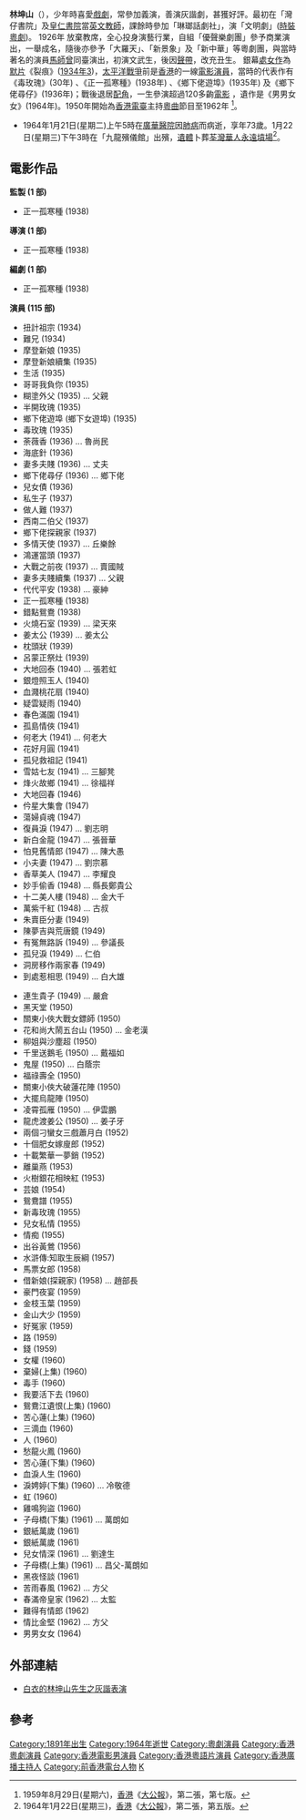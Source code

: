 '''林坤山'''（{{bd|1891年||1964年|1月21日}}），少年時喜愛[[戲劇|戲劇]]，常參加義演，善演灰諧劇，甚獲好評。最初在「灣仔書院」及[[皇仁書院|皇仁書院]]當[[英文|英文]][[教師|教師]]，課餘時參加「琳瑯話劇社」，演「文明劇」([[時裝|時裝]][[粵劇|粵劇]])。  1926年 放棄教席，全心投身演藝行業，自組「優聲樂劇團」參予商業演出，一舉成名，隨後亦參予「大羅天」、「新景象」及「新中華」等粵劇團，與當時著名的演員[[馬師曾|馬師曾]]同臺演出，初演文武生，後因[[聲帶|聲帶]]，改充丑生。  銀幕[[處女作|處女作]]為[[默片|默片]]《裂痕》([[1934年3|1934年3]])，[[太平洋戰爭|太平洋戰爭]]前是[[香港|香港]]的一線[[電影|電影]][[演員|演員]]，當時的代表作有《毒玫瑰》(30年) 、《正一孤寒種》(1938年) 、《鄉下佬遊埠》(1935年) 及《鄉下佬尋仔》(1936年)；戰後退居[[配角|配角]]，一生參演超過120多齣[[電影|電影]] ，遺作是《男男女女》(1964年)。1950年開始為[[香港電臺|香港電臺]]主持[[粵曲|粵曲]]節目至1962年 <ref>1959年8月29日(星期六)，[[香港|香港]]《[[大公報|大公報]]》，第二張，第七版。</ref>。

* 1964年1月21日(星期二)上午5時在[[廣華醫院|廣華醫院]]因[[肺病|肺病]]而病逝，享年73歲。1月22日(星期三)下午3時在「九龍殯儀館」出殯，[[遺體|遺體]]卜葬[[荃灣華人永遠墳場|荃灣華人永遠墳場]]<ref>1964年1月22日(星期三)，[[香港|香港]]《[[大公報|大公報]]》，第二張，第五版。</ref>。

==電影作品==
'''監製 (1 部)'''
* 正一孤寒種 (1938)


'''導演 (1 部)'''
* 正一孤寒種 (1938)


'''編劇 (1 部)'''
* 正一孤寒種 (1938)


'''演員 (115 部)'''
{{col-begin}}
{{col-break}}
* 扭計祖宗 (1934)
* 難兄 (1934)
* 摩登新娘 (1935)
* 摩登新娘續集 (1935)
* 生活 (1935)
* 哥哥我負你 (1935)
* 糊塗外父 (1935) ... 父親
* 半開玫瑰 (1935)
* 鄉下佬遊埠 (鄉下女遊埠) (1935)
* 毒玫瑰 (1935)
* 荼薇香 (1936) ... 魯尚民
* 海底針 (1936)
* 妻多夫賤 (1936) ... 丈夫
* 鄉下佬尋仔 (1936) ... 鄉下佬
* 兒女債 (1936)
* 私生子 (1937)
* 做人難 (1937)
* 西南二伯父 (1937)
* 鄉下佬探親家 (1937)
* 多情天使 (1937) ... 丘樂餘
* 鴻運當頭 (1937)
* 大戰之前夜 (1937) ... 賣國賊
* 妻多夫賤續集 (1937) ... 父親
* 代代平安 (1938) ... 豪紳
* 正一孤寒種 (1938)
* 錯點鴛鴦 (1938)
* 火燒石室 (1939) ... 梁天來
* 姜太公 (1939) ... 姜太公
* 枕頭狀 (1939)
* 呂蒙正祭灶 (1939)
* 大地回泰 (1940) ... 張若虹
* 銀燈照玉人 (1940)
* 血濺桃花扇 (1940)
* 疑雲疑雨 (1940)
* 春色滿園 (1941)
* 孤島情俠 (1941)
* 何老大 (1941) ... 何老大
* 花好月圓 (1941)
* 孤兒救祖記 (1941)
* 雪姑七友 (1941) ... 三腳凳
* 烽火故鄉 (1941) ... 徐福祥
* 大地回春 (1946)
* 仱星大集會 (1947)
* 蕩婦貞魂 (1947)
* 復員淚 (1947) ... 劉志明
* 新白金龍 (1947) ... 張晉華
* 怕見舊情郎 (1947) ... 陳大愚
* 小夫妻 (1947) ... 劉宗慕
* 香草美人 (1947) ... 李耀良
* 妙手偷香 (1948) ... 縣長鄭貴公
* 十二美人樓 (1948) ... 金大千
* 萬紫千紅 (1948) ... 古叔
* 朱賣臣分妻 (1949)
* 陳夢吉與荒唐鏡 (1949)
* 有冤無路訴 (1949) ... 參議長
* 孤兒淚 (1949) ... 仁伯
* 洞房移作兩家春 (1949)
* 到處惹相思 (1949) ... 白大雄
{{col-break}}
* 連生貴子 (1949) ... 嚴倉
* 黑天堂 (1950)
* 關東小俠大戰女鏢師 (1950)
* 花和尚大鬧五台山 (1950) ... 金老漢
* 柳姐與沙塵超 (1950)
* 千里送鵝毛 (1950) ... 戴福如
* 鬼屋 (1950) ... 白蔭宗
* 福祿壽全 (1950)
* 關東小俠大破蓮花陣 (1950)
* 大擺烏龍陣 (1950)
* 凌霄孤雁 (1950) ... 伊雲鵬
* 龍虎渡姜公 (1950) ... 姜子牙
* 兩個刁蠻女三戲蕭月白 (1952)
* 十個肥女嫁廋郎 (1952)
* 十載繁華一夢銷 (1952)
* 離巢燕 (1953)
* 火樹銀花相映紅 (1953)
* 芸娘 (1954)
* 鴛鴦譜 (1955)
* 新毒玫瑰 (1955)
* 兒女私情 (1955)
* 情痴 (1955)
* 出谷黃鶯 (1956)
* 水滸傳:知取生辰綱 (1957)
* 馬票女郎 (1958)
* 借新娘(探親家) (1958) ... 趙部長
* 豪門夜宴 (1959)
* 金枝玉葉 (1959)
* 金山大少 (1959)
* 好冤家 (1959)
* 路 (1959)
* 錢 (1959)
* 女權 (1960)
* 棄婦(上集) (1960)
* 毒手 (1960)
* 我要活下去 (1960)
* 鴛鴦江遺恨(上集) (1960)
* 苦心蓮(上集) (1960)
* 三滴血 (1960)
* 人 (1960)
* 愁龍火鳳 (1960)
* 苦心蓮(下集) (1960)
* 血淚人生 (1960)
* 淚娉婷(下集) (1960) ... 冷敬德
* 虹 (1960)
* 雞鳴狗盜 (1960)
* 子母橋(下集) (1961) ... 萬朗如
* 銀紙萬歲 (1961)
* 銀紙萬歲 (1961)
* 兒女情深 (1961) ... 劉達生
* 子母橋(上集) (1961) ... 昌父-萬朗如
* 黑夜怪談 (1961)
* 苦雨春風 (1962) ... 方父
* 春滿帝皇家 (1962) ... 太監
* 難得有情郎 (1962)
* 情比金堅 (1962) ... 方父
* 男男女女 (1964)
{{col-end}}


==外部連結==
* [http://www.youtube.com/watch?v=_kqCSl25q6E 白衣的林坤山先生之灰諧表演]

==參考==
<div class="references-small">
<references />
</div>

[[Category:1891年出生|Category:1891年出生]]
[[Category:1964年逝世|Category:1964年逝世]]
[[Category:粵劇演員|Category:粵劇演員]]
[[Category:香港粵劇演員|Category:香港粵劇演員]]
[[Category:香港電影男演員|Category:香港電影男演員]]
[[Category:香港粵語片演員|Category:香港粵語片演員]]
[[Category:香港廣播主持人|Category:香港廣播主持人]]
[[Category:前香港電台人物|Category:前香港電台人物]]
[[Category:林姓|K]]
